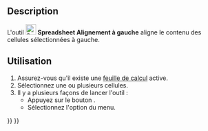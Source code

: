 <languages/>

{{Docnav/fr
|[[Spreadsheet_SplitCell/fr|Diviser une cellule]]
|[[Spreadsheet_AlignCenter/fr|Alignement au centre]]
|[[Spreadsheet_Workbench/fr|Atelier Spreadsheet]]
|IconL=Spreadsheet_SplitCell.svg
|IconR=Spreadsheet_AlignCenter.svg
|IconC=Workbench_Spreadsheet.svg
}}

{{GuiCommand/fr
|Name=Spreadsheet AlignLeft
|Name/fr=Spreadsheet Alignement à gauche
|MenuLocation=Spreadsheet → Alignement → Aligner à gauche
|Workbenches=[[Spreadsheet_Workbench/fr|Spreadsheet]]
|Version=0.17
}}

<span id="Description"></span>
== Description ==

L'outil [[File:Spreadsheet_AlignLeft.svg|24px]] '''Spreadsheet Alignement à gauche''' aligne le contenu des cellules sélectionnées à gauche.

<span id="Usage"></span>
==Utilisation==

# Assurez-vous qu'il existe une [[Spreadsheet_CreateSheet/fr|feuille de calcul]] active.
# Sélectionnez une ou plusieurs cellules.
# Il y a plusieurs façons de lancer l'outil :
#* Appuyez sur le bouton {{Button|[[File:Spreadsheet_AlignLeft.svg|16px]] [[Spreadsheet_AlignLeft/fr|Aligner à gauche]]}}.
#* Sélectionnez l'option {{MenuCommand|Spreadsheet → Alignement → [[File:Spreadsheet_AlignLeft.svg|16px]] Aligner à gauche}} du menu.


{{Docnav/fr
|[[Spreadsheet_SplitCell/fr|Diviser une cellule]]
|[[Spreadsheet_AlignCenter/fr|Alignement au centre]]
|[[Spreadsheet_Workbench/fr|Atelier Spreadsheet]]
|IconL=Spreadsheet_SplitCell.svg
|IconR=Spreadsheet_AlignCenter.svg
|IconC=Workbench_Spreadsheet.svg
}}

{{Spreadsheet_Tools_navi{{#translation:}}}}
{{Userdocnavi{{#translation:}}}}